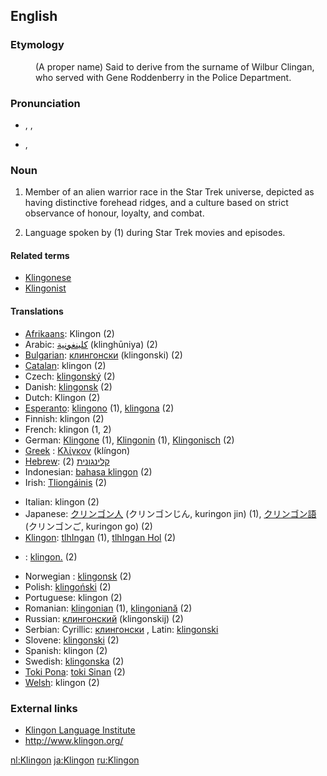 ==English==

===Etymology===
: (A proper name) Said to derive from the surname of Wilbur Clingan, who served with Gene Roddenberry in the Police Department.

===Pronunciation===
*{{AHD|klĭng'ŏn}}, {{IPA|/ˈklɪŋɒn/}}, {{SAMPA|/"klINQn/}}
*{{IPA|/ˈklɪŋɑn/}}, {{SAMPA|/"klINAn/}}<!-- cot-caught merger or just US-style IPA? -->

===Noun===
{{en-noun|s|-}}

# {{countable}} Member of an alien warrior race in the Star Trek universe, depicted as having distinctive forehead ridges, and a culture based on strict observance of honour, loyalty, and combat.
# {{uncountable}} Language spoken by (1) during Star Trek movies and episodes.

====Related terms====
*[[Klingonese]]
*[[Klingonist]]

====Translations====
{{top}}
*[[w:Afrikaans language|Afrikaans]]: Klingon (2)
*Arabic: [[كلينغونية]] (klinghūniya) {{f}} (2)
*[[w:Bulgarian language|Bulgarian]]: [[клингонски]] (klingonski) {{m}} (2)
*[[w:Catalan language|Catalan]]: klingon {{m}} (2)
*Czech: [[klingonský]] {{m}} (2)
*Danish: [[klingonsk]] (2)
*Dutch: Klingon (2)
*[[w:Esperanto|Esperanto]]: [[klingono]] (1), [[klingona]] (2)
*Finnish: klingon (2)
*French: klingon (1, 2)
*German: [[Klingone]] {{m}} (1), [[Klingonin]] {{f}} (1), [[Klingonisch]] {{n}} (2)
*[[w:Greek language|Greek]]<!-- Please note that this makes sense, so that Greek (Modern) and Greek (Ancient) are both listed under 'G' -->: [[Κλίγκον]] (klíngon) {{f}}
*[[w:Hebrew language|Hebrew]]: [[קלינגונית]] {{f}} (2)
*Indonesian: [[bahasa klingon]] (2)
*Irish: [[Tliongáinis]] (2)
{{mid}}
*Italian: klingon {{m}} (2)
*Japanese: [[クリンゴン人]] (クリンゴンじん, kuringon jin) (1), [[クリンゴン語]] (クリンゴンご, kuringon go) (2)
*[[w:Klingon language|Klingon]]: [[tlhIngan]] (1), [[tlhIngan Hol]] (2)
*{{jbo}}: [[klingon.]] (2)
*Norwegian<!--do not wikify-->: [[klingonsk]] (2)
*Polish: [[klingoński]] {{m}} (2)
*Portuguese: klingon (2)
*Romanian: [[klingonian]] {{m}} (1), [[klingoniană]] {{f}} (2)
*Russian: [[клингонский]] (klingonskij) {{m}} (2)
*Serbian: Cyrillic: [[клингонски]] {{m}}, Latin: [[klingonski]] {{m}}
*Slovene: [[klingonski]] {{m}} (2)
*Spanish: klingon {{m}} (2)
*Swedish: [[klingonska]] (2)
*[[Toki Pona]]: [[toki Sinan]] (2)
*[[w:Welsh language|Welsh]]: klingon (2)
{{bottom}}

===External links===
{{pedialite}}
*[http://www.kli.org/ Klingon Language Institute]
*[http://www.klingon.org/ http://www.klingon.org/]

[[nl:Klingon]]
[[ja:Klingon]]
[[ru:Klingon]]